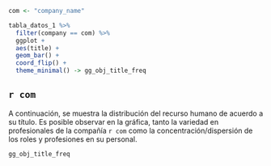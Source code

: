 

```r
com <- "company_name"

tabla_datos_1 %>% 
  filter(company == com) %>% 
  ggplot + 
  aes(title) +
  geom_bar() +
  coord_flip() +
  theme_minimal() -> gg_obj_title_freq

```

## `r com`

A continuación, se muestra la distribución del recurso humano de acuerdo a su título. Es posible observar en la gráfica, tanto la variedad en profesionales de la compañía `r com` como la concentración/dispersión de los roles y profesiones en su personal.

```r
gg_obj_title_freq

```





